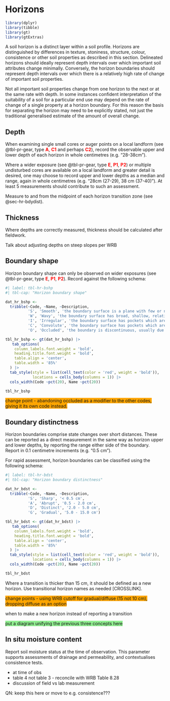 # Horizons

```r
library(dplyr)
library(tibble)
library(gt)
library(gtExtras)
```

A soil horizon is a distinct layer within a soil profile. Horizons are distinguished by differences in texture, stoniness, structure, colour, consistence or other soil properties as described in this section. Delineated horizons should ideally represent depth intervals over which important soil attributes change minimally. Conversely, the horizon boundaries should represent depth intervals over which there is a relatively high rate of change of important soil properties.

Not all important soil properties change from one horizon to the next or at the same rate with depth. In some instances confident interpretation of the suitability of a soil for a particular end use may depend on the rate of change of a single property at a horizon boundary. For this reason the basis for separating the horizon may need to be explicitly stated, not just the traditional generalised estimate of the amount of overall change.

## Depth

When examining single small cores or auger points on a local landform (see @tbl-pr-gear, type [**A**]{style="color:red"}, [**C1**]{style="color:red"} and perhaps [**C2**]{style="color:red"}), record the observable upper and lower depth of each horizon in whole centimetres (e.g. "28-38cm").

Where a wider exposure (see @tbl-pr-gear, type [**E**]{style="color:red"}, [**P1**]{style="color:red"}, [**P2**]{style="color:red"}) or multiple undisturbed cores are available on a local landform and greater detail is desired, one may choose to record upper and lower depths as a median and range, again in whole centimetres (e.g. "28cm (27-29), 38 cm (37-40)"). At least 5 measurements should contribute to such an assessment.

Measure to and from the midpoint of each horizon transition zone (see @sec-hr-bdydist).

## Thickness

Where depths are correctly measured, thickness should be calculated after fieldwork.

::: callout-important
Talk about adjusting depths on steep slopes per WRB
:::

## Boundary shape

Horizon boundary shape can only be observed on wider exposures (see @tbl-pr-gear, type [**E**]{style="color:red"}, [**P1**]{style="color:red"}, [**P2**]{style="color:red"}). Record against the following schema:

```r
#| label: tbl-hr-bshp
#| tbl-cap: "Horizon boundary shape"

dat_hr_bshp <-
  tribble(~Code, ~Name, ~Description,
          'S', 'Smooth', 'the boundary surface is a plane with few or no irregularities and usually occurs at the same depth across the profile face', 
          'W', 'Wavy', 'the boundary surface has broad, shallow, relatively regular pockets and none deeper than they are wide',
          'I', 'Irregular', 'the boundary surface has pockets which are deeper than they are wide but not recurved',
          'C', 'Convolute', 'the boundary surface has pockets which are deeper than they are wide and, in parts, recurved',
          'O', 'Occluded', 'the boundary is discontinuous, usually due to external disturbance')

tbl_hr_bshp <- gt(dat_hr_bshp) |>
   tab_options(
    column_labels.font.weight = 'bold', 
    heading.title.font.weight = 'bold',
    table.align = 'center',
    table.width = '85%'
  ) |>
  tab_style(style = list(cell_text(color = 'red', weight = 'bold')),
            locations = cells_body(columns = 1)) |>
  cols_width(Code ~pct(20), Name ~pct(20))

tbl_hr_bshp
```

[change point - abandoning occluded as a modifier to the other codes, giving it its own code instead.]{style="background-color:orange"}

## Boundary distinctness {#sec-hr-bdydist}

Horizon boundaries comprise state changes over short distances. These can be reported as a direct measurement in the same way as horizon upper and lower depths, by reporting the range either side of the boundary. Report in 0.1 centimetre increments (e.g. "0.5 cm").

For rapid assessment, horizon boundaries can be classified using the following schema:

```r
#| label: tbl-hr-bdst
#| tbl-cap: "Horizon boundary distinctness"

dat_hr_bdst <-
  tribble(~Code, ~Name, ~Description,
          'S', 'Sharp', '< 0.5 cm', 
          'A', 'Abrupt', '0.5 - 2.0 cm',
          'D', 'Distinct', '2.0 - 5.0 cm',
          'G', 'Gradual', '5.0 - 15.0 cm')

tbl_hr_bdst <- gt(dat_hr_bdst) |>
   tab_options(
    column_labels.font.weight = 'bold', 
    heading.title.font.weight = 'bold',
    table.align = 'center',
    table.width = '85%'
  ) |>
  tab_style(style = list(cell_text(color = 'red', weight = 'bold')),
            locations = cells_body(columns = 1)) |>
  cols_width(Code ~pct(20), Name ~pct(20))

tbl_hr_bdst
```

Where a transition is thicker than 15 cm, it should be defined as a new horizon. Use transitional horizon names as needed [CROSSLINK].

[change points - using WRB cutoff for gradual/diffuse (15 not 10 cm), dropping diffuse as an option]{style="background-color:orange"}

::: callout-note
when to make a new horizon instead of reporting a transition
:::

[put a diagram unifying the previous three concepts here]{style="background-color:lightgreen"}

## In situ moisture content

Report soil moisture status at the time of observation. This parameter supports assessments of drainage and permeability, and contextualises consistence tests.

-   at time of obs
-   table 4 not table 3 - reconcile with WRB Table 8.28
-   discussion of field vs lab measurement

QN: keep this here or move to e.g. consistence???
